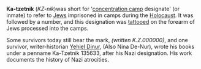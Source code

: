 '''Ka-tzetnik''' (''KZ-nik'')was short for '[[concentration camp]] designate' (or inmate) to refer to [[Jew]]s imprisoned in camps during the [[Holocaust]]. It was followed by a number, and this designation was [[tattoo]]ed on the forearm of Jews processed into the camps.

Some survivors today still bear the mark, ''(written K.Z.000000)'', and one survivor, writer-historian [[Yehiel Dinur]], (Also Nina De-Nur), wrote his books under a penname Ka-Tzetnik 135633, after his Nazi designation. His work documents the history of Nazi atrocities.